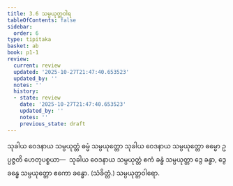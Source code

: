 ```yaml
---
title: 3.6 သမ္ပယုတ္တဝါရ
tableOfContents: false
sidebar:
  order: 6
type: tipitaka
basket: ab
book: p1-1
review:
  current: review
  updated: '2025-10-27T21:47:40.653523'
  updated_by: ''
  notes: ''
  history:
  - state: review
    date: '2025-10-27T21:47:40.653523'
    updated_by: ''
    notes: ''
    previous_state: draft
---
```



<ReviewStatus review={frontmatter.review} showDetails={true} />

<HypothesisAnnotation frontmatter={frontmatter} />

<DynamicBreadcrumb />

<Division number="37" book="p1-1" e="ch" v="36" p="344">

<Paragraph number="1878" book="p1-1">
သုခါယ ဝေဒနာယ သမ္ပယုတ္တံ ဓမ္မံ သမ္ပယုတ္တော သုခါယ ဝေဒနာယ သမ္ပယုတ္တော ဓမ္မော ဥပ္ပဇ္ဇတိ ဟေတုပစ္စယာ—  သုခါယ ဝေဒနာယ သမ္ပယုတ္တံ ဧကံ ခန္ဓံ သမ္ပယုတ္တာ ဒွေ ခန္ဓာ, ဒွေ ခန္ဓေ သမ္ပယုတ္တော ဧကော ခန္ဓော. (သံခိတ္တံ.)

</Paragraph>
</Division>

<Paragraph number="1879" type="center" book="p1-1">
သမ္ပယုတ္တဝါရော.
</Paragraph>